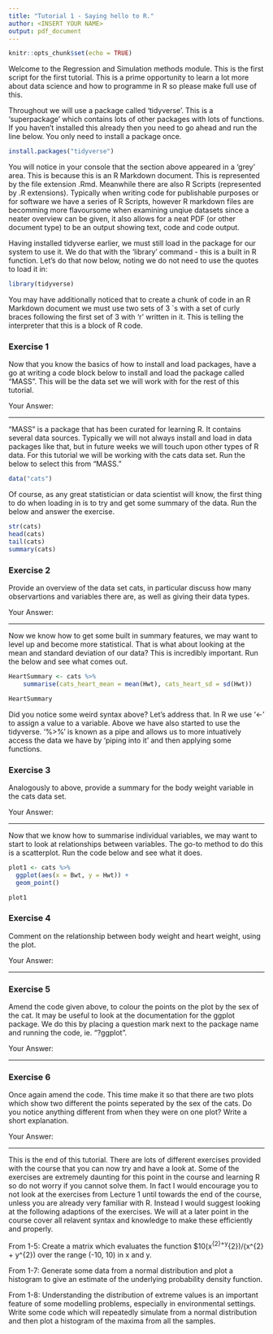 ```yaml
---
title: "Tutorial 1 - Saying hello to R."
author: <INSERT YOUR NAME>
output: pdf_document
---
```


```r
knitr::opts_chunk$set(echo = TRUE)
```

Welcome to the Regression and Simulation methods module. This is the first script for the first tutorial. This is a prime opportunity to learn a lot more about data science and how to programme in R so please make full use of this.

Throughout we will use a package called 'tidyverse'. This is a 'superpackage' which contains lots of other packages with lots of functions. If you haven't installed this already then you need to go ahead and run the line below. You only need to install a package once.

```r
install.packages("tidyverse")
```

You will notice in your console that the section above appeared in a 'grey' area. This is because this is an R Markdown document. This is represented by the file extension .Rmd. Meanwhile there are also R Scripts (represented by .R extensions). Typically when writing code for publishable purposes or for software we have a series of R Scripts, however R markdown files are becomming more flavoursome when examining unqiue datasets since a neater overview can be given, it also allows for a neat PDF (or other document type) to be an output showing text, code and code output.

Having installed tidyverse earlier, we must still load in the package for our system to use it. We do that with the 'library' command - this is a built in R function. Let's do that now below, noting we do not need to use the quotes to load it in:

```r
library(tidyverse)
```

You may have additionally noticed that to create a chunk of code in an R Markdown document we must use two sets of 3 `s with a set of curly braces following the first set of 3 with 'r' written in it. This is telling the interpreter that this is a block of R code.

### Exercise 1
Now that you know the basics of how to install and load packages, have a go at writing a code block below to install and load the package called "MASS". This will be the data set we will work with for the rest of this tutorial.

Your Answer:

-------------

"MASS" is a package that has been curated for learning R. It contains several data sources. Typically we will not always install and load in data packages like that, but in future weeks we will touch upon other types of R data. For this tutorial we will be working with the cats data set. Run the below to select this from "MASS."

```r
data("cats")
```

Of course, as any great statistician or data scientist will know, the first thing to do when loading in is to try and get some summary of the data. Run the below and answer the exercise.

```r
str(cats)
head(cats)
tail(cats)
summary(cats)
```

### Exercise 2
Provide an overview of the data set cats, in particular discuss how many observartions and variables there are, as well as giving their data types.

Your Answer:

-------------

Now we know how to get some built in summary features, we may want to level up and become more statistical. That is what about looking at the mean and standard deviation of our data? This is incredibly important. Run the below and see what comes out.

```r
HeartSummary <- cats %>%
    summarise(cats_heart_mean = mean(Hwt), cats_heart_sd = sd(Hwt))

HeartSummary
```

Did you notice some weird syntax above? Let's address that. In R we use '<-' to assign a value to a variable. Above we have also started to use the tidyverse. '%>%' is known as a pipe and allows us to more intuatively access the data we have by 'piping into it' and then applying some functions.

### Exercise 3
Analogously to above, provide a summary for the body weight variable in the cats data set.

Your Answer:

-------------

Now that we know how to summarise individual variables, we may want to start to look at relationships between variables. The go-to method to do this is a scatterplot. Run the code below and see what it does.

```r
plot1 <- cats %>%
  ggplot(aes(x = Bwt, y = Hwt)) +
  geom_point()

plot1
```

### Exercise 4
Comment on the relationship between body weight and heart weight, using the plot.

Your Answer:

-------------

### Exercise 5
Amend the code given above, to colour the points on the plot by the sex of the cat. It may be useful to look at the documentation for the ggplot package. We do this by placing a question mark next to the package name and running the code, ie. "?ggplot".

Your Answer:

-------------

### Exercise 6
Once again amend the code. This time make it so that there are two plots which show two different the points seperated by the sex of the cats. Do you notice anything different from when they were on one plot? Write a short explanation.

Your Answer:

-------------

This is the end of this tutorial. There are lots of different exercises provided with the course that you can now try and have a look at. Some of the exercises are extremely daunting for this point in the course and learning R so do not worry if you cannot solve them. In fact I would encourage you to not look at the exercises from Lecture 1 until towards the end of the course, unless you are already very familiar with R. Instead I would suggest looking at the following adaptions of the exercises. We will at a later point in the course cover all relavent syntax and knowledge to make these efficiently and properly.

From 1-5:
Create a matrix which evaluates the function $10\sin(x^{2}+y^{2})/(x^{2} + y^{2}) over the range (-10, 10) in x and y.

From 1-7:
Generate some data from a normal distribution and plot a histogram to give an estimate of the underlying probability density function.

From 1-8:
Understanding the distribution of extreme values is an important feature of some modelling problems, especially in environmental settings. Write some code which will repeatedly simulate from a normal distribution and then plot a histogram of the maxima from all the samples.